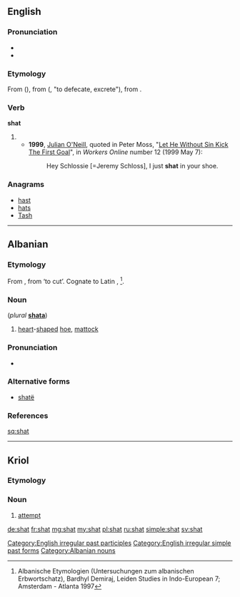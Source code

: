 ==English==

===Pronunciation===
* {{IPA|/ʃæt/}}
* {{rhymes|æt}}

===Etymology===
From {{etyl|ang|en}} {{term/t|ang|scāt}} ({{term/t|ang|scītan}}), from {{etyl|gem-pro|ang}} {{term/t|gem-pro|*skait}} ({{term/t|gem-pro|*skītaną}}, "to defecate, excrete"), from {{etyl|ine-pro|ang}} {{term/t|ine-pro|*sḱeyd-||to part with, separate, cut off}}.

===Verb===
'''shat'''

# {{en-past of|shit}}
#* '''1999''', [[w:Julian O'Neill|Julian O'Neill]], quoted in Peter Moss, "[http://workers.labor.net.au/12/b_sportspage_pete.html Let He Without Sin Kick The First Goal]", in ''Workers Online'' number 12 (1999 May 7):
#*: Hey Schlossie [=Jeremy Schloss], I just '''shat''' in your shoe.

===Anagrams===
* [[hast#English|hast]]
* [[hats#English|hats]]
* [[Tash#English|Tash]]

[[Category:English irregular past participles]]
[[Category:English irregular simple past forms]]

----

==Albanian==

===Etymology===
From {{etyl|sqj-pro|sq}} {{term/t|sqj-pro|*śakta̅}}, from {{etyl|ine-pro|sq}} {{term/t|ine-pro|*se̅̆k}} ‘to cut’. Cognate to Latin {{term|secula||sickle|lang=la}}, {{term|sacena||pick-axe of the pontifices|lang=la}}<ref> Albanische Etymologien (Untersuchungen zum albanischen Erbwortschatz), Bardhyl Demiraj, Leiden Studies in Indo-European 7; Amsterdam - Atlanta 1997</ref>.

===Noun===
{{head|sq|noun}} {{m}} (''plural'' '''[[shata]]''')

# [[heart]]-[[shaped]] [[hoe]], [[mattock]]

===Pronunciation===
* {{IPA|/ʃat/|lang=sq}}

===Alternative forms===
* [[shatë]]

[[Category:Albanian nouns]]

===References=== 
<references/>

[[sq:shat]]

----

==Kriol==

===Etymology===
{{etyl|en|rop}} {{term|lang=en|shot}}

===Noun===
{{head|rop|noun}}

# [[attempt]]

[[de:shat]]
[[fr:shat]]
[[mg:shat]]
[[my:shat]]
[[pl:shat]]
[[ru:shat]]
[[simple:shat]]
[[sv:shat]]